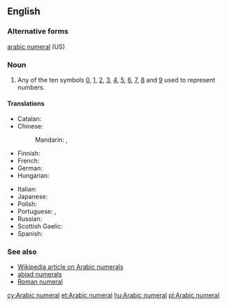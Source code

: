 ==English==

===Alternative forms===
[[arabic numeral]] (US)

===Noun===
{{en-noun|sg=[[Arabic]] [[numeral]]}}

# {{arithmetic}} Any of the ten symbols [[0]], [[1]], [[2]], [[3]], [[4]], [[5]], [[6]], [[7]], [[8]] and [[9]] used to represent numbers.

====Translations====
{{trans-top|any of the ten symbols from 0 through 9}}
* Catalan: {{t-|ca|xifra aràbiga|f}}
* Chinese:
*: Mandarin: {{t|cmn|阿拉伯數字|sc=Hani}}, {{t|cmn|阿拉伯数字|tr=Ālābó shùzì|sc=Hani}}
* Finnish: {{t+|fi|arabialainen}} {{t+|fi|numero}}
* French: {{t+|fr|chiffre arabe|m}}
* German: {{t-|de|arabische Ziffer|f}}
* Hungarian: {{t+|hu|arab szám}}
{{trans-mid}}
* Italian: {{t-|it|numero arabo|m}}
* Japanese: {{t+|ja|アラビア数字|tr=Arabia sūji|sc=Jpan}}
* Polish: {{t-|pl|cyfra arabska|f}}
* Portuguese: {{t+|pt|algarismo arábico|m}}, {{t+|pt|algarismo|m}}
* Russian: {{t-|ru|арабская цифра|f|tr=arábskaja cífra}}
* Scottish Gaelic: {{t-|gd|figear Arabach|m}}
* Spanish: {{t-|es|número arábigo|m}}
{{trans-bottom}}

===See also===
* [[w:Arabic Numerals|Wikipedia article on Arabic numerals]]
* [[abjad numerals]]
* [[Roman numeral]]

[[cy:Arabic numeral]]
[[et:Arabic numeral]]
[[hu:Arabic numeral]]
[[pl:Arabic numeral]]